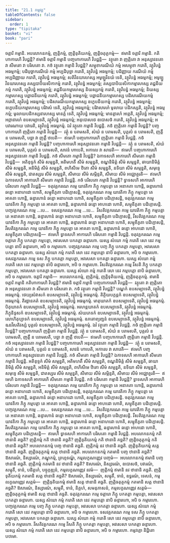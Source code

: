 ```yaml
---
title: "21.1 កម្មវគ្គ"
tableOfContents: false
sidebar:
  order: 1
type: "tipitaka"
basket: "vi"
book: "pari"
---
```



<DynamicBreadcrumb />

<Division number="482" book="pari">

<Paragraph number="2393" book="pari">
ចត្តារិ កម្មានិ. អបលោកនកម្មំ, ញត្តិកម្មំ, ញត្តិទុតិយកម្មំ, ញត្តិចតុត្ថកម្មំ—  ឥមានិ ចត្តារិ កម្មានិ. កតិហាការេហិ វិបជ្ជន្តិ? ឥមានិ ចត្តារិ កម្មានិ បញ្ចហាការេហិ វិបជ្ជន្តិ—  វត្ថុតោ វា ញត្តិតោ វា អនុស្សាវនតោ វា សីមតោ វា បរិសតោ វា.
</Paragraph>

</Division>
<Division number="483" book="pari">

<Paragraph number="2394" book="pari">
កថំ <Emphasis>វត្ថុតោ កម្មានិ វិបជ្ជន្តិ</Emphasis>? សម្មុខាករណីយំ កម្មំ អសម្មុខា ករោតិ, វត្ថុវិបន្នំ អធម្មកម្មំ; បដិបុច្ឆាករណីយំ កម្មំ អប្បដិបុច្ឆា ករោតិ, វត្ថុវិបន្នំ អធម្មកម្មំ; បដិញ្ញាយ ករណីយំ កម្មំ អប្បដិញ្ញាយ ករោតិ, វត្ថុវិបន្នំ អធម្មកម្មំ; សតិវិនយារហស្ស អមូឡ្ហវិនយំ ទេតិ, វត្ថុវិបន្នំ អធម្មកម្មំ; អមូឡ្ហវិនយារហស្ស តស្សបាបិយសិកាកម្មំ ករោតិ, វត្ថុវិបន្នំ អធម្មកម្មំ; តស្សបាបិយសិកាកម្មារហស្ស តជ្ជនីយកម្មំ ករោតិ, វត្ថុវិបន្នំ អធម្មកម្មំ; តជ្ជនីយកម្មារហស្ស និយស្សកម្មំ ករោតិ, វត្ថុវិបន្នំ អធម្មកម្មំ; និយស្សកម្មារហស្ស បព្ពាជនីយកម្មំ ករោតិ, វត្ថុវិបន្នំ អធម្មកម្មំ; បព្ពាជនីយកម្មារហស្ស បដិសារណីយកម្មំ ករោតិ, វត្ថុវិបន្នំ អធម្មកម្មំ; បដិសារណីយកម្មារហស្ស ឧក្ខេបនីយកម្មំ ករោតិ, វត្ថុវិបន្នំ អធម្មកម្មំ; ឧក្ខេបនីយកម្មារហស្ស បរិវាសំ ទេតិ, វត្ថុវិបន្នំ អធម្មកម្មំ; បរិវាសារហំ មូលាយ បដិកស្សតិ, វត្ថុវិបន្នំ អធម្មកម្មំ; មូលាយបដិកស្សនារហស្ស មានត្តំ ទេតិ, វត្ថុវិបន្នំ អធម្មកម្មំ; មានត្តារហំ អព្ភេតិ, វត្ថុវិបន្នំ អធម្មកម្មំ; អព្ភានារហំ ឧបសម្បាទេតិ, វត្ថុវិបន្នំ អធម្មកម្មំ; អនុបោសថេ ឧបោសថំ ករោតិ, វត្ថុវិបន្នំ អធម្មកម្មំ; អបវារណាយ បវារេតិ, វត្ថុវិបន្នំ អធម្មកម្មំ. ឯវំ វត្ថុតោ កម្មានិ វិបជ្ជន្តិ.
</Paragraph>

</Division>
<Division number="484" book="pari">

<Paragraph number="2395" book="pari">
កថំ <Emphasis>ញត្តិតោ កម្មានិ វិបជ្ជន្តិ</Emphasis>? បញ្ចហាការេហិ ញត្តិតោ កម្មានិ វិបជ្ជន្តិ—  វត្ថុំ ន បរាមសតិ, សំឃំ ន បរាមសតិ, បុគ្គលំ ន បរាមសតិ, ញត្តឹ ន បរាមសតិ, បច្ឆា វា ញត្តឹ ឋបេតិ—  ឥមេហិ បញ្ចហាការេហិ ញត្តិតោ កម្មានិ វិបជ្ជន្តិ.
</Paragraph>

</Division>
<Division number="485" book="pari">

<Paragraph number="2396" book="pari">
កថំ <Emphasis>អនុស្សាវនតោ កម្មានិ វិបជ្ជន្តិ</Emphasis>? បញ្ចហាការេហិ អនុស្សាវនតោ កម្មានិ វិបជ្ជន្តិ—  វត្ថុំ ន បរាមសតិ, សំឃំ ន បរាមសតិ, បុគ្គលំ ន បរាមសតិ, សាវនំ ហាបេតិ, អកាលេ វា សាវេតិ—  ឥមេហិ បញ្ចហាការេហិ អនុស្សាវនតោ កម្មានិ វិបជ្ជន្តិ.
</Paragraph>

</Division>
<Division number="486" book="pari">

<Paragraph number="2397" book="pari">
កថំ <Emphasis>សីមតោ កម្មានិ វិបជ្ជន្តិ</Emphasis>? ឯកាទសហិ អាការេហិ សីមតោ កម្មានិ វិបជ្ជន្តិ—  អតិខុទ្ទកំ សីមំ សម្មន្នតិ, អតិមហតឹ សីមំ សម្មន្នតិ, ខណ្ឌនិមិត្តំ សីមំ សម្មន្នតិ, ឆាយានិមិត្តំ សីមំ សម្មន្នតិ, អនិមិត្តំ សីមំ សម្មន្នតិ, ពហិសីមេ ឋិតោ សីមំ សម្មន្នតិ, នទិយា សីមំ សម្មន្នតិ, សមុទ្ទេ សីមំ សម្មន្នតិ, ជាតស្សរេ សីមំ សម្មន្នតិ, សីមាយ សីមំ សម្ភិន្ទតិ, សីមាយ សីមំ អជ្ឈោត្ថរតិ—  ឥមេហិ ឯកាទសហិ អាការេហិ សីមតោ កម្មានិ វិបជ្ជន្តិ.
</Paragraph>

</Division>
<Division number="487" book="pari">

<Paragraph number="2398" book="pari">
កថំ <Emphasis>បរិសតោ កម្មានិ វិបជ្ជន្តិ</Emphasis>? ទ្វាទសហិ អាការេហិ បរិសតោ កម្មានិ វិបជ្ជន្តិ—  ចតុវគ្គករណេ កម្មេ យាវតិកា ភិក្ខូ កម្មបត្តា តេ អនាគតា ហោន្តិ, ឆន្ទារហានំ ឆន្ទោ អនាហដោ ហោតិ, សម្មុខីភូតា បដិក្កោសន្តិ, ចតុវគ្គករណេ កម្មេ យាវតិកា ភិក្ខូ កម្មបត្តា តេ អាគតា ហោន្តិ, ឆន្ទារហានំ ឆន្ទោ អនាហដោ ហោតិ, សម្មុខីភូតា បដិក្កោសន្តិ, ចតុវគ្គករណេ កម្មេ យាវតិកា ភិក្ខូ កម្មបត្តា តេ អាគតា ហោន្តិ, ឆន្ទារហានំ ឆន្ទោ អាហដោ ហោតិ, សម្មុខីភូតា បដិក្កោសន្តិ. បញ្ចវគ្គករណេ កម្មេ …បេ…  ទសវគ្គករណេ កម្មេ …បេ…  វីសតិវគ្គករណេ កម្មេ យាវតិកា ភិក្ខូ កម្មបត្តា តេ អនាគតា ហោន្តិ, ឆន្ទារហានំ ឆន្ទោ អនាហដោ ហោតិ, សម្មុខីភូតា បដិក្កោសន្តិ, វីសតិវគ្គករណេ កម្មេ យាវតិកា ភិក្ខូ កម្មបត្តា តេ អាគតា ហោន្តិ, ឆន្ទារហានំ ឆន្ទោ អនាហដោ ហោតិ, សម្មុខីភូតា បដិក្កោសន្តិ, វីសតិវគ្គករណេ កម្មេ យាវតិកា ភិក្ខូ កម្មបត្តា តេ អាគតា ហោន្តិ, ឆន្ទារហានំ ឆន្ទោ អាហដោ ហោតិ, សម្មុខីភូតា បដិក្កោសន្តិ—  ឥមេហិ ទ្វាទសហិ អាការេហិ បរិសតោ កម្មានិ វិបជ្ជន្តិ.
</Paragraph>

</Division>
<Division number="488" book="pari">

<Paragraph number="2399" book="pari">
ចតុវគ្គករណេ កម្មេ ចត្តារោ ភិក្ខូ បកតត្តា កម្មបត្តា, អវសេសា បកតត្តា ឆន្ទារហា. យស្ស សំឃោ កម្មំ ករោតិ សោ នេវ កម្មបត្តោ នាបិ ឆន្ទារហោ, អបិ ច កម្មារហោ. បញ្ចវគ្គករណេ កម្មេ បញ្ច ភិក្ខូ បកតត្តា កម្មបត្តា, អវសេសា បកតត្តា ឆន្ទារហា. យស្ស សំឃោ កម្មំ ករោតិ សោ នេវ កម្មបត្តោ នាបិ ឆន្ទារហោ, អបិ ច កម្មារហោ. ទសវគ្គករណេ កម្មេ ទស ភិក្ខូ បកតត្តា កម្មបត្តា, អវសេសា បកតត្តា ឆន្ទារហា. យស្ស សំឃោ កម្មំ ករោតិ សោ នេវ កម្មបត្តោ នាបិ ឆន្ទារហោ, អបិ ច កម្មារហោ. វីសតិវគ្គករណេ កម្មេ វីសតិ ភិក្ខូ បកតត្តា កម្មបត្តា, អវសេសា បកតត្តា ឆន្ទារហា. យស្ស សំឃោ កម្មំ ករោតិ សោ នេវ កម្មបត្តោ នាបិ ឆន្ទារហោ, អបិ ច កម្មារហោ.
</Paragraph>

</Division>
<Division number="489" book="pari">

<Paragraph number="2400" book="pari">
ចត្តារិ កម្មានិ—  អបលោកនកម្មំ, ញត្តិកម្មំ, ញត្តិទុតិយកម្មំ, ញត្តិចតុត្ថកម្មំ. ឥមានិ ចត្តារិ កម្មានិ កតិហាការេហិ វិបជ្ជន្តិ? ឥមានិ ចត្តារិ កម្មានិ បញ្ចហាការេហិ វិបជ្ជន្តិ—  វត្ថុតោ វា ញត្តិតោ វា អនុស្សាវនតោ វា សីមតោ វា បរិសតោ វា.
</Paragraph>

</Division>
<Division number="490" book="pari">

<Paragraph number="2401" book="pari">
កថំ <Emphasis>វត្ថុតោ កម្មានិ វិបជ្ជន្តិ</Emphasis>? បណ្ឌកំ ឧបសម្បាទេតិ, វត្ថុវិបន្នំ អធម្មកម្មំ. ថេយ្យសំវាសកំ ឧបសម្បាទេតិ, វត្ថុវិបន្នំ អធម្មកម្មំ. តិត្ថិយបក្កន្តកំ ឧបសម្បាទេតិ, វត្ថុវិបន្នំ អធម្មកម្មំ. តិរច្ឆានគតំ ឧបសម្បាទេតិ, វត្ថុវិបន្នំ អធម្មកម្មំ. មាតុឃាតកំ ឧបសម្បាទេតិ, វត្ថុវិបន្នំ អធម្មកម្មំ. បិតុឃាតកំ ឧបសម្បាទេតិ, វត្ថុវិបន្នំ អធម្មកម្មំ. អរហន្តឃាតកំ ឧបសម្បាទេតិ, វត្ថុវិបន្នំ អធម្មកម្មំ. ភិក្ខុនិទូសកំ ឧបសម្បាទេតិ, វត្ថុវិបន្នំ អធម្មកម្មំ. សំឃភេទកំ ឧបសម្បាទេតិ, វត្ថុវិបន្នំ អធម្មកម្មំ. លោហិតុប្បាទកំ ឧបសម្បាទេតិ, វត្ថុវិបន្នំ អធម្មកម្មំ. ឧភតោព្យញ្ជនំ ឧបសម្បាទេតិ, វត្ថុវិបន្នំ អធម្មកម្មំ. ឩនវីសតិវស្សំ បុគ្គលំ ឧបសម្បាទេតិ, វត្ថុវិបន្នំ អធម្មកម្មំ. ឯវំ វត្ថុតោ កម្មានិ វិបជ្ជន្តិ.
</Paragraph>

</Division>
<Division number="491" book="pari">

<Paragraph number="2402" book="pari">
កថំ <Emphasis>ញត្តិតោ កម្មានិ វិបជ្ជន្តិ</Emphasis>? បញ្ចហាការេហិ ញត្តិតោ កម្មានិ វិបជ្ជន្តិ. វត្ថុំ ន បរាមសតិ, សំឃំ ន បរាមសតិ, បុគ្គលំ ន បរាមសតិ, ញត្តឹ ន បរាមសតិ, បច្ឆា វា ញត្តឹ ឋបេតិ—  ឥមេហិ បញ្ចហាការេហិ ញត្តិតោ កម្មានិ វិបជ្ជន្តិ.
</Paragraph>

</Division>
<Division number="492" book="pari">

<Paragraph number="2403" book="pari">
កថំ <Emphasis>អនុស្សាវនតោ កម្មានិ វិបជ្ជន្តិ</Emphasis>? បញ្ចហាការេហិ អនុស្សាវនតោ កម្មានិ វិបជ្ជន្តិ—  វត្ថុំ ន បរាមសតិ, សំឃំ ន បរាមសតិ, បុគ្គលំ ន បរាមសតិ, សាវនំ ហាបេតិ, អកាលេ វា សាវេតិ—  ឥមេហិ បញ្ចហាការេហិ អនុស្សាវនតោ កម្មានិ វិបជ្ជន្តិ.
</Paragraph>

</Division>
<Division number="493" book="pari">

<Paragraph number="2404" book="pari">
កថំ <Emphasis>សីមតោ កម្មានិ វិបជ្ជន្តិ</Emphasis>? ឯកាទសហិ អាការេហិ សីមតោ កម្មានិ វិបជ្ជន្តិ. អតិខុទ្ទកំ សីមំ សម្មន្នតិ, អតិមហតឹ សីមំ សម្មន្នតិ, ខណ្ឌនិមិត្តំ សីមំ សម្មន្នតិ, ឆាយានិមិត្តំ សីមំ សម្មន្នតិ, អនិមិត្តំ សីមំ សម្មន្នតិ, ពហិសីមេ ឋិតោ សីមំ សម្មន្នតិ, នទិយា សីមំ សម្មន្នតិ, សមុទ្ទេ សីមំ សម្មន្នតិ, ជាតស្សរេ សីមំ សម្មន្នតិ, សីមាយ សីមំ សម្ភិន្ទតិ, សីមាយ សីមំ អជ្ឈោត្ថរតិ—  ឥមេហិ ឯកាទសហិ អាការេហិ សីមតោ កម្មានិ វិបជ្ជន្តិ.
</Paragraph>

</Division>
<Division number="494" book="pari">

<Paragraph number="2405" book="pari">
កថំ <Emphasis>បរិសតោ កម្មានិ វិបជ្ជន្តិ</Emphasis>? ទ្វាទសហិ អាការេហិ បរិសតោ កម្មានិ វិបជ្ជន្តិ—  ចតុវគ្គករណេ កម្មេ យាវតិកា ភិក្ខូ កម្មបត្តា តេ អនាគតា ហោន្តិ, ឆន្ទារហានំ ឆន្ទោ អនាហដោ ហោតិ, សម្មុខីភូតា បដិក្កោសន្តិ, ចតុវគ្គករណេ កម្មេ យាវតិកា ភិក្ខូ កម្មបត្តា តេ អាគតា ហោន្តិ, ឆន្ទារហានំ ឆន្ទោ អនាហដោ ហោតិ, សម្មុខីភូតា បដិក្កោសន្តិ. ចតុវគ្គករណេ កម្មេ យាវតិកា ភិក្ខូ កម្មបត្តា តេ អាគតា ហោន្តិ, ឆន្ទារហានំ ឆន្ទោ អាហដោ ហោតិ, សម្មុខីភូតា បដិក្កោសន្តិ. បញ្ចវគ្គករណេ កម្មេ …បេ…  ទសវគ្គករណេ កម្មេ …បេ…  វីសតិវគ្គករណេ កម្មេ យាវតិកា ភិក្ខូ កម្មបត្តា តេ អនាគតា ហោន្តិ, ឆន្ទារហានំ ឆន្ទោ អនាហដោ ហោតិ, សម្មុខីភូតា បដិក្កោសន្តិ. វីសតិវគ្គករណេ កម្មេ យាវតិកា ភិក្ខូ កម្មបត្តា តេ អាគតា ហោន្តិ, ឆន្ទារហានំ ឆន្ទោ អនាហដោ ហោតិ, សម្មុខីភូតា បដិក្កោសន្តិ. វីសតិវគ្គករណេ កម្មេ យាវតិកា ភិក្ខូ កម្មបត្តា តេ អាគតា ហោន្តិ, ឆន្ទារហានំ ឆន្ទោ អាហដោ ហោតិ, សម្មុខីភូតា បដិក្កោសន្តិ—  ឥមេហិ ទ្វាទសហិ អាការេហិ បរិសតោ កម្មានិ វិបជ្ជន្តិ.
</Paragraph>

</Division>
<Division number="495" book="pari">

<Paragraph number="2406" book="pari">
អបលោកនកម្មំ កតិ ឋានានិ គច្ឆតិ? ញត្តិកម្មំ កតិ ឋានានិ គច្ឆតិ? ញត្តិទុតិយកម្មំ កតិ ឋានានិ គច្ឆតិ? ញត្តិចតុត្ថកម្មំ កតិ ឋានានិ គច្ឆតិ? អបលោកនកម្មំ បញ្ច ឋានានិ គច្ឆតិ. ញត្តិកម្មំ នវ ឋានានិ គច្ឆតិ. ញត្តិទុតិយកម្មំ សត្ត ឋានានិ គច្ឆតិ. ញត្តិចតុត្ថកម្មំ សត្ត ឋានានិ គច្ឆតិ.
</Paragraph>

</Division>
<Division number="496" book="pari">

<Paragraph number="2407" book="pari">
អបលោកនកម្មំ កតមានិ បញ្ច ឋានានិ គច្ឆតិ? ឱសារណំ, និស្សារណំ, ភណ្ឌុកម្មំ, ព្រហ្មទណ្ឌំ, កម្មលក្ខណញ្ញេវ បញ្ចមំ—  អបលោកនកម្មំ ឥមានិ បញ្ច ឋានានិ គច្ឆតិ. ញត្តិកម្មំ កតមានិ នវ ឋានានិ គច្ឆតិ? ឱសារណំ, និស្សារណំ, ឧបោសថំ, បវារណំ, សម្មុតឹ, ទានំ, បដិគ្គហំ, បច្ចុក្កឌ្ឍនំ, កម្មលក្ខណញ្ញេវ នវមំ—  ញត្តិកម្មំ ឥមានិ នវ ឋានានិ គច្ឆតិ. ញត្តិទុតិយកម្មំ កតមានិ សត្ត ឋានានិ គច្ឆតិ? ឱសារណំ, និស្សារណំ, សម្មុតឹ, ទានំ, ឧទ្ធរណំ, ទេសនំ, កម្មលក្ខណញ្ញេវ សត្តមំ—  ញត្តិទុតិយកម្មំ ឥមានិ សត្ត ឋានានិ គច្ឆតិ. ញត្តិចតុត្ថកម្មំ កតមានិ សត្ត ឋានានិ គច្ឆតិ? ឱសារណំ, និស្សារណំ, សម្មុតឹ, ទានំ, និគ្គហំ, សមនុភាសនំ, កម្មលក្ខណញ្ញេវ សត្តមំ—  ញត្តិចតុត្ថកម្មំ ឥមានិ សត្ត ឋានានិ គច្ឆតិ.
</Paragraph>

</Division>
<Division number="497" book="pari">

<Paragraph number="2408" book="pari">
ចតុវគ្គករណេ កម្មេ ចត្តារោ ភិក្ខូ បកតត្តា កម្មបត្តា, អវសេសា បកតត្តា ឆន្ទារហា. យស្ស សំឃោ កម្មំ ករោតិ សោ នេវ កម្មបត្តោ នាបិ ឆន្ទារហោ, អបិ ច កម្មារហោ. បញ្ចវគ្គករណេ កម្មេ បញ្ច ភិក្ខូ បកតត្តា កម្មបត្តា, អវសេសា បកតត្តា ឆន្ទារហា. យស្ស សំឃោ កម្មំ ករោតិ សោ នេវ កម្មបត្តោ នាបិ ឆន្ទារហោ, អបិ ច កម្មារហោ. ទសវគ្គករណេ កម្មេ ទស ភិក្ខូ បកតត្តា កម្មបត្តា, អវសេសា បកតត្តា ឆន្ទារហា. យស្ស សំឃោ កម្មំ ករោតិ សោ នេវ កម្មបត្តោ នាបិ ឆន្ទារហោ, អបិ ច កម្មារហោ. វីសតិវគ្គករណេ កម្មេ វីសតិ ភិក្ខូ បកតត្តា កម្មបត្តា, អវសេសា បកតត្តា ឆន្ទារហា. យស្ស សំឃោ កម្មំ ករោតិ សោ នេវ កម្មបត្តោ នាបិ ឆន្ទារហោ, អបិ ច កម្មារហោ.

</Paragraph>
</Division>

<Paragraph number="2409" type="center" book="pari">
កម្មវគ្គោ និដ្ឋិតោ បឋមោ.
</Paragraph>